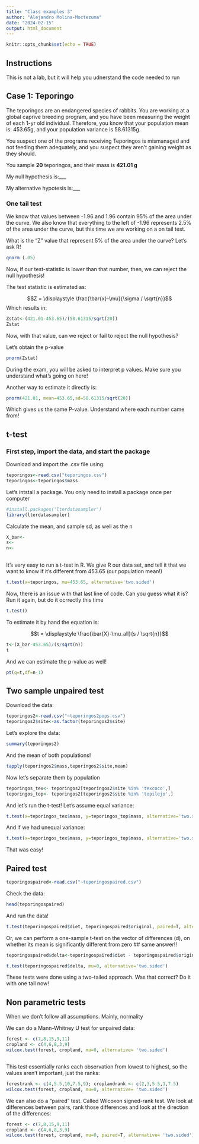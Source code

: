 ```yaml
---
title: "Class examples 3"
author: "Alejandro Molina-Moctezuma"
date: "2024-02-15"
output: html_document
---
```


```r
knitr::opts_chunk$set(echo = TRUE)

```
## Instructions

This is not a lab, but it will help you udnerstand the code needed to run 



## Case 1: Teporingo

The teporingos are an endangered species of rabbits. You are working at a global caprive breeding program, and you have been measuring the weight of each 1-yr old individual. Therefore, you know that your population mean is: 453.65g, and your population variance is 58.61315g.

You suspect one of the programs receiving Teporingos is mismanaged and not feeding them adequately, and you suspect they aren't gaining weight as they should.

You sample **20** teporingos, and their mass is **421.01 g**

My null hypothesis is:___

My alternative hypotesis is:___

### One tail test
We know that values between -1.96 and 1.96 contain 95% of the area under the curve.
We also know that everything to the left of -1.96 represents 2.5% of the area under the curve, but this time we are working on a on tail test.

What is the "Z" value that represent 5% of the area under the curve? Let's ask R!

```r
qnorm (.05)
```
Now, if our test-statistic is lower than that number, then, we can reject the null hypothesis!

The test statistic is estimated as:

$$Z = \displaystyle \frac{\bar{x}-\mu}{\sigma / \sqrt{n}}$$
Which results in:
```r

Zstat<-(421.01-453.65)/(58.61315/sqrt(20))
Zstat
```
Now, with that value, can we reject or fail to reject the null hypothesis?

Let's obtain the p-value
```r

pnorm(Zstat)
```
During the exam, you will be asked to interpret p values. Make sure you understand what's going on here!

Another way to estimate it directly is:
```r
pnorm(421.01, mean=453.65,sd=58.61315/sqrt(20))

```
Which gives us the same P-value. Understand where each number came from!

## t-test

### First step, import the data, and start the package

Download and import the .csv file using:

```r
teporingos<-read.csv("teporingos.csv")
teporingos<-teporingos$mass
```


Let's intstall a package. You only need to install a package once per computer
```r
#install.packages('lterdatasampler')
library(lterdatasampler)
```

Calculate the mean, and sample sd, as well as the n

```r

X_bar<-
s<-
n<-
  
```

It's very easy to run a t-test in R.
We give R our data set, and tell it that we want to know if it's different from 453.65 (our population mean!)

```r

t.test(x=teporingos, mu=453.65, alternative='two.sided')

```

Now, there is an issue with that last line of code. Can you guess what it is?
Run it again, but do it ocrrectly this time
```r
t.test()

```

To estimate it by hand the equation is:

$$t = \displaystyle \frac{\bar{X}-\mu_all}{s / \sqrt{n}}$$

```r
t<-(X_bar-453.65)/(s/sqrt(n))
t
```

And we can estimate the p-value as well!

```r
pt(q=t,df=n-1) 
```

## Two sample unpaired test

Download the data:


```r
teporingos2<-read.csv("~teporingos2pops.csv")
teporingos2$site<-as.factor(teporingos2$site)
```

Let's explore the data:
```r
summary(teporingos2)
```

And the mean of both populations!

```r
tapply(teporingos2$mass,teporingos2$site,mean)
```
Now let's separate them by population

```r
teporingos_tex<- teporingos2[teporingos2$site %in% 'texcoco',]
teporingos_top<- teporingos2[teporingos2$site %in% 'topilejo',]
```

And let's run the t-test!
Let's assume equal variance:

```r
t.test(x=teporingos_tex$mass, y=teporingos_top$mass, alternative='two.sided', var.equal=T, paired=F)
```


And if we  had unequal variance:
```r
t.test(x=teporingos_tex$mass, y=teporingos_top$mass, alternative='two.sided', var.equal=F, paired=F)
```

That was easy!

## Paired test

```r
teporingospaired<-read.csv("~teporingospaired.csv")

```

Check the data:
```r
head(teporingospaired)
```

And run the data!

```r
t.test(teporingospaired$diet, teporingospaired$original, paired=T, alternative='two.sided')

```

Or, we can perform a one-sample t-test on the vector of differences (d), on whether its mean is significantly different from zero ## same answer!!

```r
teporingospaired$delta<-teporingospaired$diet - teporingospaired$original

t.test(teporingospaired$delta, mu=0, alternative='two.sided')
```

These tests were done using a two-tailed approach. Was that correct? Do it with one tail now!



## Non parametric tests

When we don't follow all assumptions. Mainly, normality

We can do a Mann-Whitney U test for unpaired data:

```r

forest <- c(7,8,15,9,11)
cropland <- c(4,6,8,3,9)
wilcox.test(forest, cropland, mu=0, alternative= 'two.sided')



```
This test essentially ranks each observation from lowest to highest, so the values aren't important, just the ranks:

```r
forestrank <- c(4,5.5,10,7.5,9); croplandrank <- c(2,3,5.5,1,7.5)
wilcox.test(forest, cropland, mu=0, alternative= 'two.sided') 

```

We can also do a "paired" test. Called Wilcoxon signed-rank test. We look at differences between pairs, rank those differences and look at the direction of the differences:

```r
forest <- c(7,8,15,9,11)
cropland <- c(4,6,8,3,9)
wilcox.test(forest, cropland, mu=0, paired=T, alternative= 'two.sided')
```

